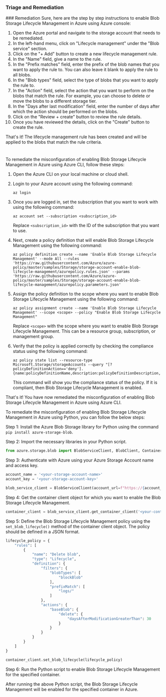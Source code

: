 
### Triage and Remediation
<Tabs>
<Tab title='Remediation'>
### Remediation

<AccordionGroup>
<Accordion title='Using Console' defaultOpen='true'>
Sure, here are the step by step instructions to enable Blob Storage Lifecycle Management in Azure using Azure console:

1. Open the Azure portal and navigate to the storage account that needs to be remediated.
2. In the left-hand menu, click on "Lifecycle management" under the "Blob service" section.
3. Click on the "+ Add" button to create a new lifecycle management rule.
4. In the "Name" field, give a name to the rule.
5. In the "Prefix matches" field, enter the prefix of the blob names that you want to apply the rule to. You can also leave it blank to apply the rule to all blobs.
6. In the "Blob types" field, select the type of blobs that you want to apply the rule to.
7. In the "Action" field, select the action that you want to perform on the blobs that match the rule. For example, you can choose to delete or move the blobs to a different storage tier.
8. In the "Days after last modification" field, enter the number of days after which the action should be performed on the blobs.
9. Click on the "Review + create" button to review the rule details.
10. Once you have reviewed the details, click on the "Create" button to create the rule.

That's it! The lifecycle management rule has been created and will be applied to the blobs that match the rule criteria.

#
</Accordion>

<Accordion title='Using CLI'>
To remediate the misconfiguration of enabling Blob Storage Lifecycle Management in Azure using Azure CLI, follow these steps:

1. Open the Azure CLI on your local machine or cloud shell.

2. Login to your Azure account using the following command:
   
   ```
   az login
   ```
   
3. Once you are logged in, set the subscription that you want to work with using the following command:

   ```
   az account set --subscription <subscription_id>
   ```
   
   Replace `<subscription_id>` with the ID of the subscription that you want to use.

4. Next, create a policy definition that will enable Blob Storage Lifecycle Management using the following command:

   ```
   az policy definition create --name 'Enable Blob Storage Lifecycle Management' --mode All --rules 'https://raw.githubusercontent.com/Azure/azure-policy/master/samples/Storage/storage-account-enable-blob-lifecycle-management/azurepolicy.rules.json' --params 'https://raw.githubusercontent.com/Azure/azure-policy/master/samples/Storage/storage-account-enable-blob-lifecycle-management/azurepolicy.parameters.json'
   ```

5. Assign the policy definition to the scope where you want to enable Blob Storage Lifecycle Management using the following command:

   ```
   az policy assignment create --name 'Enable Blob Storage Lifecycle Management' --scope <scope> --policy "Enable Blob Storage Lifecycle Management"
   ```

   Replace `<scope>` with the scope where you want to enable Blob Storage Lifecycle Management. This can be a resource group, subscription, or management group.

6. Verify that the policy is applied correctly by checking the compliance status using the following command:

   ```
   az policy state list --resource-type Microsoft.Storage/storageAccounts --query "[?policyDefinitionAction=='deny'].{name:policyDefinitionName,description:policyDefinitionDescription,compliant:isCompliant}"
   ```

   This command will show you the compliance status of the policy. If it is compliant, then Blob Storage Lifecycle Management is enabled.

That's it! You have now remediated the misconfiguration of enabling Blob Storage Lifecycle Management in Azure using Azure CLI.
</Accordion>

<Accordion title='Using Python'>
To remediate the misconfiguration of enabling Blob Storage Lifecycle Management in Azure using Python, you can follow the below steps:

Step 1: Install the Azure Blob Storage library for Python using the command `pip install azure-storage-blob`.

Step 2: Import the necessary libraries in your Python script.

```python
from azure.storage.blob import BlobServiceClient, BlobClient, ContainerClient, BlobProperties, ContentSettings
```

Step 3: Authenticate with Azure using your Azure Storage Account name and access key.

```python
account_name = '<your-storage-account-name>'
account_key = '<your-storage-account-key>'

blob_service_client = BlobServiceClient(account_url=f"https://{account_name}.blob.core.windows.net", credential=account_key)
```

Step 4: Get the container client object for which you want to enable the Blob Storage Lifecycle Management.

```python
container_client = blob_service_client.get_container_client('<your-container-name>')
```

Step 5: Define the Blob Storage Lifecycle Management policy using the `set_blob_lifecycle()` method of the container client object. The policy should be defined in a JSON format.

```python
lifecycle_policy = {
    "rules": [
        {
            "name": "Delete blob",
            "type": "Lifecycle",
            "definition": {
                "filters": {
                    "blobTypes": [
                        "blockBlob"
                    ],
                    "prefixMatch": [
                        "logs/"
                    ]
                },
                "actions": {
                    "baseBlob": {
                        "delete": {
                            "daysAfterModificationGreaterThan": 30
                        }
                    }
                }
            }
        }
    ]
}

container_client.set_blob_lifecycle(lifecycle_policy)
```

Step 6: Run the Python script to enable Blob Storage Lifecycle Management for the specified container.

After running the above Python script, the Blob Storage Lifecycle Management will be enabled for the specified container in Azure.
</Accordion>

</AccordionGroup>
</Tab>
</Tabs>
